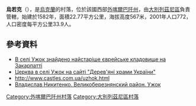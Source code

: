 <!-- 檔案不存在 [[Image:Uzok-1.jpg|right]] -->

'''烏若克'''（{{lang-uk|Ужок}}），是[[烏克蘭|烏克蘭]]的村落，位於該國西部[[外喀爾巴阡州|外喀爾巴阡州]]，由[[大別列茲尼區|大別列茲尼區]]負責管轄，始建於1582年，面積22.77平方公里，海拔高度567米，2001年人口772，人口密度每平方公里33.9人。

{{coord|48|59|5|N|22|51|53|E|scale:30000|display=title}}

==參考資料==
* [http://ungvarpress.com/index.php?onecategory=Общество&id=40 В селі Ужок знайдено найстаріше єврейське кладовище на Закарпатті]{{dead link|date=2018年1月 |bot=InternetArchiveBot |fix-attempted=yes }}
* [http://www.derev.org.ua/zakarp/uzhok.htm Церква в селі Ужок на сайті "Дерев'яні храми України"] {{Wayback|url=http://www.derev.org.ua/zakarp/uzhok.htm |date=20210114031247 }}
* http://www.castles.com.ua/uzhok.html {{Wayback|url=http://www.castles.com.ua/uzhok.html |date=20190214084844 }}
* [http://vlad-hunrider.livejournal.com/406942.html Владислав Никитенко. Великоберезнянский район. Ужок]

{{DEFAULTSORT:Ужок}}

[[Category:外喀爾巴阡州村落|Category:外喀爾巴阡州村落]]
[[Category:大別列茲尼區村落|Category:大別列茲尼區村落]]


{{Zakarpattia-geo-stub}}